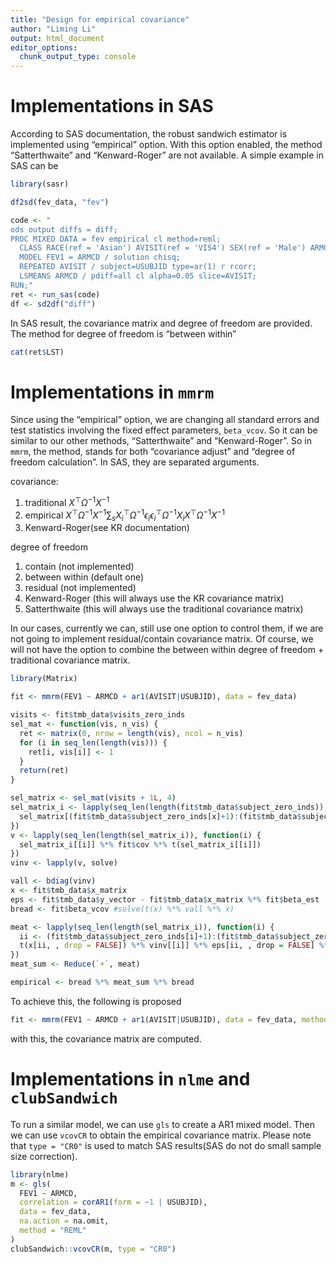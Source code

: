 ```yaml
---
title: "Design for empirical covariance"
author: "Liming Li"
output: html_document
editor_options:
  chunk_output_type: console
---
```


# Implementations in SAS

According to SAS documentation, the robust sandwich estimator is implemented using "empirical" option.
With this option enabled, the method "Satterthwaite" and "Kenward-Roger" are not available.
A simple example in SAS can be

```r
library(sasr)

df2sd(fev_data, "fev")

code <- "
ods output diffs = diff;
PROC MIXED DATA = fev empirical cl method=reml;
  CLASS RACE(ref = 'Asian') AVISIT(ref = 'VIS4') SEX(ref = 'Male') ARMCD(ref = 'PBO') USUBJID;
  MODEL FEV1 = ARMCD / solution chisq;
  REPEATED AVISIT / subject=USUBJID type=ar(1) r rcorr;
  LSMEANS ARMCD / pdiff=all cl alpha=0.05 slice=AVISIT;
RUN;"
ret <- run_sas(code)
df <- sd2df("diff")
```

In SAS result, the covariance matrix and degree of freedom are provided.
The method for degree of freedom is "between within"

```r
cat(ret$LST)
```

# Implementations in `mmrm`

Since using the "empirical" option, we are changing all standard errors and test statistics involving the
fixed effect parameters, `beta_vcov`. So it can be similar to our other methods, "Satterthwaite" and "Kenward-Roger".
So in `mmrm`, the method, stands for both "covariance adjust" and "degree of freedom calculation".
In SAS, they are separated arguments.

covariance:

1. traditional ${X^\top \Omega^{-1} X}^{-1}$
1. empirical ${X^\top \Omega^{-1} X}^{-1} \sum_{s}{X_i^\top \Omega^{-1} \epsilon_i \epsilon_i^\top \Omega^{-1} X_i} {X^\top \Omega^{-1} X}^{-1}$
1. Kenward-Roger(see KR documentation)

degree of freedom

1. contain (not implemented)
1. between within (default one)
1. residual (not implemented)
1. Kenward-Roger (this will always use the KR covariance matrix)
1. Satterthwaite (this will always use the traditional covariance matrix)

In our cases, currently we can, still use one option to control them, if we are not going to implement residual/contain covariance matrix.
Of course, we will not have the option to combine the between within degree of freedom + traditional covariance matrix.

```r
library(Matrix)

fit <- mmrm(FEV1 ~ ARMCD + ar1(AVISIT|USUBJID), data = fev_data)

visits <- fit$tmb_data$visits_zero_inds
sel_mat <- function(vis, n_vis) {
  ret <- matrix(0, nrow = length(vis), ncol = n_vis)
  for (i in seq_len(length(vis))) {
    ret[i, vis[i]] <- 1
  }
  return(ret)
}

sel_matrix <- sel_mat(visits + 1L, 4)
sel_matrix_i <- lapply(seq_len(length(fit$tmb_data$subject_zero_inds)), function(x) {
  sel_matrix[(fit$tmb_data$subject_zero_inds[x]+1):(fit$tmb_data$subject_zero_inds[x]+fit$tmb_data$subject_n_visits[x]),, drop = FALSE]
})
v <- lapply(seq_len(length(sel_matrix_i)), function(i) {
  sel_matrix_i[[i]] %*% fit$cov %*% t(sel_matrix_i[[i]])
})
vinv <- lapply(v, solve)

vall <- bdiag(vinv)
x <- fit$tmb_data$x_matrix
eps <- fit$tmb_data$y_vector - fit$tmb_data$x_matrix %*% fit$beta_est
bread <- fit$beta_vcov #solve(t(x) %*% vall %*% x)

meat <- lapply(seq_len(length(sel_matrix_i)), function(i) {
  ii <- (fit$tmb_data$subject_zero_inds[i]+1):(fit$tmb_data$subject_zero_inds[i]+fit$tmb_data$subject_n_visits[i])
  t(x[ii, , drop = FALSE]) %*% vinv[[i]] %*% eps[ii, , drop = FALSE] %*% t(eps[ii, drop = FALSE]) %*% vinv[[i]] %*% x[ii, , drop = FALSE]
})
meat_sum <- Reduce(`+`, meat)

empirical <- bread %*% meat_sum %*% bread
```

To achieve this, the following is proposed

```r
fit <- mmrm(FEV1 ~ ARMCD + ar1(AVISIT|USUBJID), data = fev_data, method = "empirical")
```

with this, the covariance matrix are computed.

# Implementations in `nlme` and `clubSandwich`

To run a similar model, we can use `gls` to create a AR1 mixed model.
Then we can use `vcovCR` to obtain the empirical covariance matrix.
Please note that `type = "CR0"` is used to match SAS results(SAS do not do small sample size correction).
```r
library(nlme)
m <- gls(
  FEV1 ~ ARMCD,
  correlation = corAR1(form = ~1 | USUBJID),
  data = fev_data, 
  na.action = na.omit, 
  method = "REML"
)
clubSandwich::vcovCR(m, type = "CR0")
```


